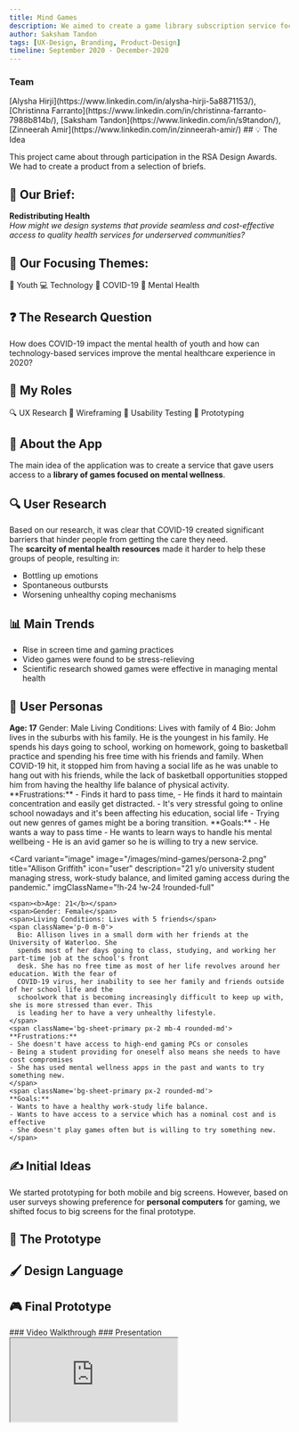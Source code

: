 ```yaml
---
title: Mind Games
description: We aimed to create a game library subscription service focused on mental health to deal with the increased levels of mental health disorders during the COVID-19 pandemic.
author: Saksham Tandon
tags: [UX-Design, Branding, Product-Design]
timeline: September 2020 - December-2020
---
```

  <Note>
    <h3>Team</h3>
    [Alysha Hirji](https://www.linkedin.com/in/alysha-hirji-5a8871153/), [Christinna Farranto](https://www.linkedin.com/in/christinna-farranto-7988b814b/), [Saksham Tandon](https://www.linkedin.com/in/s9tandon/), [Zinneerah Amir](https://www.linkedin.com/in/zinneerah-amir/)
  </Note>
## 💡 The Idea

This project came about through participation in the RSA Design Awards. We had to create a product from a selection of briefs.

## 📝 Our Brief:

**Redistributing Health**  
*How might we design systems that provide seamless and cost-effective access to quality health services for underserved communities?*

## 🎯 Our Focusing Themes:
<Tag>👦 Youth</Tag>
<Tag>💻 Technology</Tag>
<Tag>🦠 COVID-19</Tag>
<Tag>🧠 Mental Health</Tag>

## ❓ The Research Question
<Note type="success">
  <span className="text-xl">
    How does COVID-19 impact the mental health of youth and how can technology-based services 
    improve the mental healthcare experience in 2020?
  </span>
</Note>

## 🧠 My Roles

<Tag>🔍 UX Research</Tag>
<Tag>📝 Wireframing</Tag>
<Tag>🧪 Usability Testing</Tag>
<Tag>📱 Prototyping</Tag>

## 📱 About the App

The main idea of the application was to create a service that gave users access to a **library of games focused on mental wellness**.

## 🔍 User Research

Based on our research, it was clear that COVID-19 created significant barriers that hinder people from getting the care they need.  
The **scarcity of mental health resources** made it harder to help these groups of people, resulting in:

- Bottling up emotions  
- Spontaneous outbursts  
- Worsening unhealthy coping mechanisms  

## 📊 Main Trends

- Rise in screen time and gaming practices  
- Video games were found to be stress-relieving  
- Scientific research showed games were effective in managing mental health

## 👤 User Personas

<CardGrid className="xl:!grid-cols-2">
  <Card
    variant="image"
    image="/images/mind-games/persona-1.png"
    title="Johm Khan"
    icon="user"
    description="17 y/o student and avid gamer struggling with online schooling and maintaining focus during COVID-19."
    imgClassName="!h-24 !w-24 !rounded-full"
    className="hiver"
  >
    <span><b>Age: 17</b></span>
    <span>Gender: Male</span>
    <span>Living Conditions: Lives with family of 4</span>
    <span className='p-0 m-0'>
      Bio: Johm lives in the suburbs with his family. He is the youngest in his family. He spends
      his days going to school, working on homework, going to basketball practice and spending his free
      time with his friends and family. When COVID-19 hit, it stopped him from having a social life as he was
      unable to hang out with his friends, while the lack of basketball opportunities stopped him from
      having the healthy life balance of physical activity.
    </span>
    <span className='bg-sheet-primary px-2 mb-4 rounded-md'>
    **Frustrations:**
    - Finds it hard to pass time,
    - He finds it hard to maintain concentration and easily get distracted.
    - It's very stressful going to online school nowadays and it's been affecting his education, social life
    - Trying out new genres of games might be a boring transition.
    </span>
    <span className='bg-sheet-primary px-2 rounded-md'>
    **Goals:**
    - He wants a way to pass time
    - He wants to learn ways to handle his mental wellbeing
    - He is an avid gamer so he is willing to try a new service.
    </span>
  </Card>

  <Card
    variant="image"
    image="/images/mind-games/persona-2.png"
    title="Allison Griffith"
    icon="user"
    description="21 y/o university student managing stress, work-study balance, and limited gaming access during the pandemic."
    imgClassName="!h-24 !w-24 !rounded-full"
  >
    <span><b>Age: 21</b></span>
    <span>Gender: Female</span>
    <span>Living Conditions: Lives with 5 friends</span>
    <span className='p-0 m-0'>
      Bio: Allison lives in a small dorm with her friends at the University of Waterloo. She
      spends most of her days going to class, studying, and working her part-time job at the school's front
      desk. She has no free time as most of her life revolves around her education. With the fear of
      COVID-19 virus, her inability to see her family and friends outside of her school life and the
      schoolwork that is becoming increasingly difficult to keep up with, she is more stressed than ever. This
      is leading her to have a very unhealthy lifestyle.
    </span>
    <span className='bg-sheet-primary px-2 mb-4 rounded-md'>
    **Frustrations:**
    - She doesn't have access to high-end gaming PCs or consoles
    - Being a student providing for oneself also means she needs to have cost compromises
    - She has used mental wellness apps in the past and wants to try something new.
    </span>
    <span className='bg-sheet-primary px-2 rounded-md'>
    **Goals:**
    - Wants to have a healthy work-study life balance.
    - Wants to have access to a service which has a nominal cost and is effective
    - She doesn't play games often but is willing to try something new.
    </span>
  </Card>
</CardGrid>

## ✍️ Initial Ideas
<ImageViewer imageUrl="/images/mind-games/initial-idea-rough.png" alt="Initial Idea Rough" width={800} height={800} />
<ImageViewer imageUrl="/images/mind-games/initial-idea.png" alt="Initial Idea" width={800} height={800} />

We started prototyping for both mobile and big screens. However, based on user surveys showing preference for **personal computers** for gaming, we shifted focus to big screens for the final prototype.

## 🧭 The Prototype

<ImageViewer imageUrl="/images/mind-games/user-flow.png" alt="User Flow" width={800} height={400} />

## 🖌️ Design Language

<ImageViewer imageUrl="/images/mind-games/branding.png" alt="Design Language" width={800} height={400} />

## 🎮 Final Prototype
<ImageViewer imageUrl="/images/mind-games/prototype-final.png" alt="User Flow" width={800} height={400} />
### Video Walkthrough
<VideoPlayer src="/images/mind-games/preview.mp4" title ="Mind Games Prototype Preview" />
### Presentation
<iframe className="!w-full rounded-lg !aspect-video" src="https://docs.google.com/presentation/d/e/2PACX-1vT6OjzVXW_KI8WeOAnEXj33lE9FYI6-8Q1UFCXAYTnRwRu4BA9W6EugLwDUNBofTOIu1FfsKGih3iGs/pubembed?start=false&loop=false&delayms=3000" allowFullScreen={true} mozallowfullscreen="true" webkitallowfullscreen="true"></iframe>
